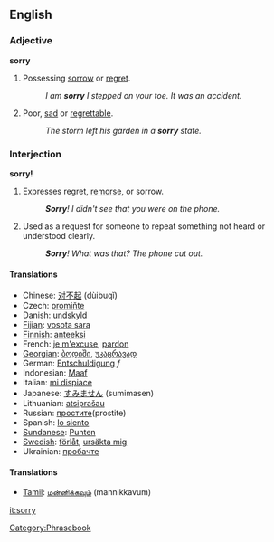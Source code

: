 ==English==

{{rank|example|class|century|985|sorry|share|working|breath}}

===Adjective===
'''sorry'''

#Possessing [[sorrow]] or [[regret]].
#:''I am '''sorry''' I stepped on your toe.  It was an accident.''
#Poor, [[sad]] or [[regrettable]].
#:''The storm left his garden in a '''sorry''' state.''

===Interjection===
'''sorry!'''
#Expresses regret, [[remorse]], or sorrow.
#:'''''Sorry'''!  I didn't see that you were on the phone.''
#Used as a request for someone to repeat something not heard or understood clearly.
#:'''''Sorry'''!  What was that?  The phone cut out.''

====Translations====
*Chinese: [[对不起]] (dùibuqĭ)
*Czech: [[promiňte]]
*Danish: [[undskyld]]
*[[Fijian]]: [[vosota sara]]
*[[w:Finnish language|Finnish]]: [[anteeksi]]
*French: [[je m'excuse]], [[pardon]]
*[[w:Georgian language|Georgian]]: [[:ka:ბოდიში|ბოდიში]], [[:ka:უკაცრავად|უკაცრავად]]
*German: [[Entschuldigung]] ''f''
*Indonesian: [[Maaf]]
*Italian: [[mi dispiace]]
*Japanese: [[すみません]] (sumimasen)
*Lithuanian: [[atsiprašau]]
*Russian: [[простите]](prostite)
*Spanish: [[lo siento]]
*[[Sundanese]]: [[Punten]]
*[[Swedish]]: [[förlåt]], [[ursäkta mig]]
*Ukrainian: [[пробачте]]

====Translations====
*[[Tamil]]: [[மன்னிக்கவும்]] (mannikkavum)
[[Category:Phrasebook]]

[[it:sorry]]